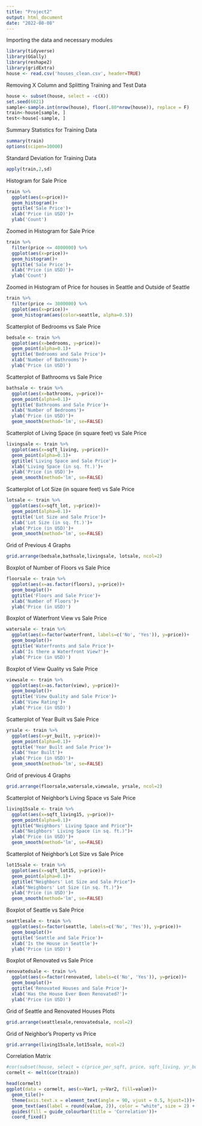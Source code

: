 ```yaml
---
title: "Project2"
output: html_document
date: "2022-08-08"
---
```


Importing the data and necessary modules
```r
library(tidyverse)
library(GGally)
library(reshape2)
library(gridExtra)
house <- read.csv('houses_clean.csv', header=TRUE)
```

Removing X Column and Splitting Training and Test Data
```r
house <- subset(house, select = -c(X))
set.seed(6021)
sample<-sample.int(nrow(house), floor(.80*nrow(house)), replace = F)
train<-house[sample, ]
test<-house[-sample, ]
```

Summary Statistics for Training Data
```r
summary(train)
options(scipen=10000)
```

Standard Deviation for Training Data
```r
apply(train,2,sd)
```


Histogram for Sale Price
```r
train %>% 
  ggplot(aes(x=price))+
  geom_histogram()+
  ggtitle('Sale Price')+
  xlab('Price (in USD)')+
  ylab('Count')
```

Zoomed in Histogram for Sale Price
```r
train %>% 
  filter(price <= 4000000) %>% 
  ggplot(aes(x=price))+
  geom_histogram()+
  ggtitle('Sale Price')+
  xlab('Price (in USD)')+
  ylab('Count')
```

Zoomed in Histogram of Price for houses in Seattle and Outside of Seattle
```r
train %>% 
  filter(price <= 3000000) %>% 
  ggplot(aes(x=price))+
  geom_histogram(aes(color=seattle, alpha=0.5))
```
Scatterplot of Bedrooms vs Sale Price
```r
bedsale <- train %>% 
  ggplot(aes(x=bedrooms, y=price))+
  geom_point(alpha=0.1)+
  ggtitle('Bedrooms and Sale Price')+
  xlab('Number of Bathrooms')+
  ylab('Price (in USD)')
```

Scatterplot of Bathrooms vs Sale Price
```r
bathsale <- train %>%
  ggplot(aes(x=bathrooms, y=price))+
  geom_point(alpha=0.1)+
  ggtitle('Bathrooms and Sale Price')+
  xlab('Number of Bedrooms')+
  ylab('Price (in USD)')+
  geom_smooth(method='lm', se=FALSE)
```

Scatterplot of Living Space (in square feet) vs Sale Price
```r
livingsale <- train %>% 
  ggplot(aes(x=sqft_living, y=price))+
  geom_point(alpha=0.1)+
  ggtitle('Living Space and Sale Price')+
  xlab('Living Space (in sq. ft.)')+
  ylab('Price (in USD)')+
  geom_smooth(method='lm', se=FALSE)
```

Scatterplot of Lot Size (in square feet) vs Sale Price
```r
lotsale <- train %>%
  ggplot(aes(x=sqft_lot, y=price))+
  geom_point(alpha=0.1)+
  ggtitle('Lot Size and Sale Price')+
  xlab('Lot Size (in sq. ft.)')+
  ylab('Price (in USD)')+
  geom_smooth(method='lm', se=FALSE)
```

Grid of Previous 4 Graphs
```r
grid.arrange(bedsale,bathsale,livingsale, lotsale, ncol=2)
```

Boxplot of Number of Floors vs Sale Price
```r
floorsale <- train %>% 
  ggplot(aes(x=as.factor(floors), y=price))+
  geom_boxplot()+
  ggtitle('Floors and Sale Price')+
  xlab('Number of Floors')+
  ylab('Price (in USD)')

```

Boxplot of Waterfront View vs Sale Price
```r
watersale <- train %>% 
  ggplot(aes(x=factor(waterfront, labels=c('No', 'Yes')), y=price))+
  geom_boxplot()+
  ggtitle('Waterfronts and Sale Price')+
  xlab('Is there a Waterfront View?')+
  ylab('Price (in USD)')

```

Boxplot of View Quality vs Sale Price
```r
viewsale <- train %>% 
  ggplot(aes(x=as.factor(view), y=price))+
  geom_boxplot()+
  ggtitle('View Quality and Sale Price')+
  xlab('View Rating')+
  ylab('Price (in USD)')

```

Scatterplot of Year Built vs Sale Price
```r
yrsale <- train %>%
  ggplot(aes(x=yr_built, y=price))+
  geom_point(alpha=0.1)+
  ggtitle('Year Built and Sale Price')+
  xlab('Year Built')+
  ylab('Price (in USD)')+
  geom_smooth(method='lm', se=FALSE)

```

Grid of previous 4 Graphs
```r
grid.arrange(floorsale,watersale,viewsale, yrsale, ncol=2)
```
Scatterplot of Neighbor's Living Space vs Sale Price
```r
living15sale <- train %>%
  ggplot(aes(x=sqft_living15, y=price))+
  geom_point(alpha=0.1)+
  ggtitle("Neighbors' Living Space and Price")+
  xlab("Neighbors' Living Space (in sq. ft.)")+
  ylab('Price (in USD)')+
  geom_smooth(method='lm', se=FALSE)

```

Scatterplot of Neighbor's Lot Size vs Sale Price
```r
lot15sale <- train %>%
  ggplot(aes(x=sqft_lot15, y=price))+
  geom_point(alpha=0.1)+
  ggtitle("Neighbors' Lot Size and Sale Price")+
  xlab("Neighbors' Lot Size (in sq. ft.)")+
  ylab('Price (in USD)')+
  geom_smooth(method='lm', se=FALSE)

```

Boxplot of Seattle vs Sale Price
```r
seattlesale <- train %>% 
  ggplot(aes(x=factor(seattle, labels=c('No', 'Yes')), y=price))+
  geom_boxplot()+
  ggtitle('Seattle and Sale Price')+
  xlab('Is the House in Seattle')+
  ylab('Price (in USD)')

```


Boxplot of Renovated vs Sale Price
```r
renovatedsale <- train %>% 
  ggplot(aes(x=factor(renovated, labels=c('No', 'Yes')), y=price))+
  geom_boxplot()+
  ggtitle('Renovated Houses and Sale Price')+
  xlab('Has the House Ever Been Renovated?')+
  ylab('Price (in USD)')

```

Grid of Seattle and Renovated Houses Plots
```r
grid.arrange(seattlesale,renovatedsale, ncol=2)
```

Grid of Neighbor's Property vs Price
```r
grid.arrange(living15sale,lot15sale, ncol=2)
```

Correlation Matrix
```r
#cor(subset(house, select = c(price_per_sqft, price, sqft_living, yr_built, renovated, view)))
cormelt <- melt(cor(train))

head(cormelt)
ggplot(data = cormelt, aes(x=Var1, y=Var2, fill=value))+
  geom_tile()+
  theme(axis.text.x = element_text(angle = 90, vjust = 0.5, hjust=1))+
  geom_text(aes(label = round(value, 2)), color = "white", size = 2) +
  guides(fill = guide_colourbar(title = 'Correlation'))+
  coord_fixed()
```
